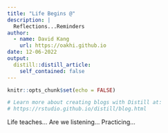 ```yaml
---
title: "Life Begins @"
description: |
  Reflections...Reminders
author:
  - name: David Kang
    url: https://oakhi.github.io
date: 12-06-2022
output:
  distill::distill_article:
    self_contained: false
---
```


```r
knitr::opts_chunk$set(echo = FALSE)

# Learn more about creating blogs with Distill at:
# https://rstudio.github.io/distill/blog.html

```

Life teaches...
Are we listening...
Practicing...


